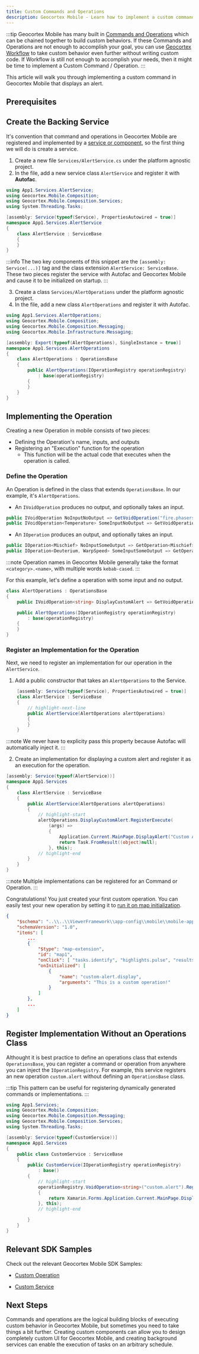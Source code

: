 ```yaml
---
title: Custom Commands and Operations
description: Geocortex Mobile - Learn how to implement a custom command or operation
---
```



:::tip
Geocortex Mobile has many built in [Commands and Operations](concepts-commands-operations.mdx) which can be chained together to build custom behaviors. If these Commands and Operations are not enough to accomplish your goal, you can use [Geocortex Workflow](usecases-change-default-search-behavior.mdx) to take custom behavior even further without writing custom code. If Workflow is still not enough to accomplish your needs, then it might be time to implement a Custom Command / Operation.
:::

This article will walk you through implementing a custom command in Geocortex Mobile that displays an alert.

## Prerequisites

<PrereqsSnippet />

## Create the Backing Service

It's convention that command and operations in Geocortex Mobile are registered and implemented by a [service or component](concepts-components-services.mdx), so the first thing we will do is create a service.

1. Create a new file `Services/AlertService.cs` under the platform agnostic project.
2. In the file, add a new service class `AlertService` and register it with **Autofac**.

<AutofacSnippet />

```csharp
using App1.Services.AlertService;
using Geocortex.Mobile.Composition;
using Geocortex.Mobile.Composition.Services;
using System.Threading.Tasks;

[assembly: Service(typeof(Service), PropertiesAutowired = true)]
namespace App1.Services.AlertService
{
    class AlertService : ServiceBase
    {
    }
}
```

:::info
The two key components of this snippet are the `[assembly: Service(...)]` tag and the class extension `AlertService: ServiceBase`. These two pieces register the service with Autofac and Geocortex Mobile and cause it to be initialized on startup.
:::

3. Create a class `Services/AlertOperations` under the platform agnostic project.
4. In the file, add a new class `AlertOperations` and register it with Autofac.

```csharp
using App1.Services.AlertOperations;
using Geocortex.Mobile.Composition;
using Geocortex.Mobile.Composition.Messaging;
using Geocortex.Mobile.Infrastructure.Messaging;

[assembly: Export(typeof(AlertOperations), SingleInstance = true)]
namespace App1.Services.AlertOperations
{
    class AlertOperations : OperationsBase
    {
        public AlertOperations(IOperationRegistry operationRegistry)
            : base(operationRegistry)
        {
        }
    }
}
```

## Implementing the Operation

Creating a new Operation in mobile consists of two pieces:

-   Defining the Operation's name, inputs, and outputs
-   Registering an "Execution" function for the operation
    -   This function will be the actual code that executes when the operation is called.

### Define the Operation

An Operation is defined in the class that extends `OperationsBase`. In our example, it's `AlertOperations`.

-   An `IVoidOperation` produces no output, and optionally takes an input.

```csharp
public IVoidOperation NoInputNoOutput => GetVoidOperation("fire.phasers");
public IVoidOperation<Temperature> SomeInputNoOutput => GetVoidOperation<Temperature>("tea.earl-grey");
```

-   An `IOperation` produces an output, and optionally takes an input.

```csharp
public IOperation<Mischief> NoInputSomeOutput => GetOperation<Mischief>("q.appear");
public IOperation<Deuterium, WarpSpeed> SomeInputSomeOutput => GetOperation<Deuterium, WarpSpeed>("warpdrive.engage");
```

:::note
Operation names in Geocortex Mobile generally take the format `<category>.<name>`, with multiple words `kebab-cased`.
:::

For this example, let's define a operation with some input and no output.

```csharp
class AlertOperations : OperationsBase
{
    public IVoidOperation<string> DisplayCustomAlert => GetVoidOperation<string>("custom-alert.display");

    public AlertOperations(IOperationRegistry operationRegistry)
        : base(operationRegistry)
    {
    }
}
```

### Register an Implementation for the Operation

Next, we need to register an implementation for our operation in the `AlertService`.

1. Add a public constructor that takes an `AlertOperations` to the Service.

```csharp
    [assembly: Service(typeof(Service), PropertiesAutowired = true)]
    class AlertService : ServiceBase
    {
        // highlight-next-line
        public AlertService(AlertOperations alertOperations)
        {
        }
    }
```

:::note
We never have to explicity pass this property because Autofac will automatically inject it.
:::

2. Create an implementation for displaying a custom alert and register it as an execution for the operation.

```csharp
[assembly: Service(typeof(AlertService))]
namespace App1.Services
{
    class AlertService : ServiceBase
    {
        public AlertService(AlertOperations alertOperations)
        {
            // highlight-start
            alertOperations.DisplayCustomAlert.RegisterExecute(
                (args) =>
                {
                    Application.Current.MainPage.DisplayAlert("Custom Alert", args, "OK");
                    return Task.FromResult((object)null);
                }, this);
            // highlight-end
        }
    }
}
```

:::note
Multiple implementations can be registered for an Command or Operation.
:::

Congratulations! You just created your first custom operation. You can easily test your new operation by setting it to [run it on map initialization](usecases-change-default-behavior.mdx).

```json
{
    "$schema": "..\\..\\ViewerFramework\\app-config\\mobile\\mobile-app-config.schema.json",
    "schemaVersion": "1.0",
    "items": [
        ...
        {
            "$type": "map-extension",
            "id": "map1",
            "onClick": [ "tasks.identify", "highlights.pulse", "results.display" ],
            "onInitialized": [
                {
                    "name": "custom-alert.display",
                    "arguments": "This is a custom operation!"
                }
            ]
        },
        ...
    ]
}
```

## Register Implementation Without an Operations Class

Althought it is best practice to define an operations class that extends `OperationsBase`, you can register a command or operation from anywhere you can inject the `IOperationRegistry`. For example, this service registers an new operation `custom.alert` without defining an `OperationsBase` class.

:::tip
This pattern can be useful for registering dynamically generated commands or implementations.
:::

```csharp
using App1.Services;
using Geocortex.Mobile.Composition;
using Geocortex.Mobile.Composition.Messaging;
using Geocortex.Mobile.Composition.Services;
using System.Threading.Tasks;

[assembly: Service(typeof(CustomService))]
namespace App1.Services
{
    public class CustomService : ServiceBase
    {
        public CustomService(IOperationRegistry operationRegistry)
            : base()
        {
            // highlight-start
            operationRegistry.VoidOperation<string>("custom.alert").RegisterExecute((string customMessage) =>
            {
                return Xamarin.Forms.Application.Current.MainPage.DisplayAlert("Custom Alert", customMessage, "Cancel");
            }, this);
            // highlight-end

        }
    }
}
```

## Relevant SDK Samples

Check out the relevant Geocortex Mobile SDK Samples:

-   [Custom Operation](https://github.com/geocortex/vertigis-mobile-samples/tree/master/Geocortex.Mobile.Samples/Geocortex.Mobile.Samples/Samples/Custom/Operation)

-   [Custom Service](https://github.com/geocortex/vertigis-mobile-samples/tree/master/Geocortex.Mobile.Samples/Geocortex.Mobile.Samples/Samples/Custom/Service)



## Next Steps

Commands and operations are the logical building blocks of executing custom behavior in Geocortex Mobile, but sometimes you need to take things a bit further. Creating custom components can allow you to design completely custom UI for Geocortex Mobile, and creating background services can enable the execution of tasks on an arbitrary schedule.

<UseCaseContainer>
    <UseCaseCard
        title="Commands and Operations"
        description="Learn more about commands and operations"
        link="concepts-commands-operations"
    />
    <UseCaseCard
        title="Implement a Custom Component with UI"
        description="Learn how to implement a custom component using the Geocortex Mobile SDK"
        link="usecases-implement-component-with-ui"
    />
    <UseCaseCard
        title="Implement a Custom Service"
        description="Learn how to implement a custom service using the Geocortex Mobile SDK"
        link="usecases-implement-service"
    />
</UseCaseContainer>
